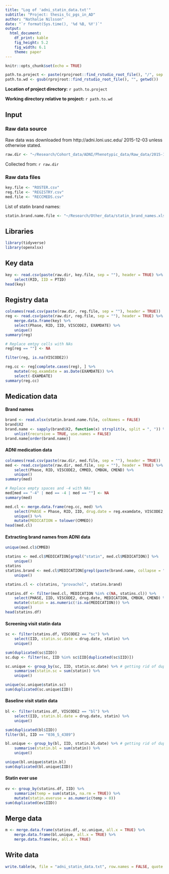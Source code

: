 ```yaml
---
title: "Log of 'adni_statin_data.txt'"
subtitle: "Project: thesis_tc_pgs_in_AD"
author: "Nathalie Nilsson"
date: "`r format(Sys.time(), '%d %B, %Y')`"
output: 
  html_document: 
    df_print: kable
    fig_height: 5.2
    fig_width: 6.1
    theme: paper
---
```


```r
knitr::opts_chunk$set(echo = TRUE)
```

```r
path.to.project <- paste(rprojroot::find_rstudio_root_file(), "/", sep = "")
path.to.wd <- gsub(rprojroot::find_rstudio_root_file(), "", getwd())
```
**Location of project directory:** `r path.to.project`

**Working directory relative to project:** `r path.to.wd`

## Input

### Raw data source
Raw data was downloaded from http://adni.loni.usc.edu/ 2015-12-03 unless otherwise stated.
```r
raw.dir <- "~/Research/Cohort_data/ADNI/Phenotypic_data/Raw_data/2015-12-03/" 
```
Collected from: `r raw.dir`

### Raw data files
```r
key.file <- "ROSTER.csv"
reg.file <- "REGISTRY.csv"
med.file <- "RECCMEDS.csv"
```

List of statin brand names:
```r
statin.brand.name.file <- "~/Research/Other_data/statin_brand_names.xlsx"
```

## Libraries
```r
library(tidyverse)
library(openxlsx)
```

## Key data
```r
key <- read.csv(paste(raw.dir, key.file, sep = ""), header = TRUE) %>%
    select(RID, IID = PTID)
head(key)
```

## Registry data
```r
colnames(read.csv(paste(raw.dir, reg.file, sep = ""), header = TRUE))
reg <- read.csv(paste(raw.dir, reg.file, sep = ""), header = TRUE) %>%
    merge.data.frame(key) %>%
    select(Phase, RID, IID, VISCODE2, EXAMDATE) %>%
    unique()
summary(reg)

# Replace emtpy cells with NAs
reg[reg == ""] <- NA

filter(reg, is.na(VISCODE2))

reg.cc <- reg[complete.cases(reg), ] %>%
    mutate(reg.examdate = as.Date(EXAMDATE)) %>%
    select(-EXAMDATE)
summary(reg.cc)


```

## Medication data

#### Brand names

```r
brand <- read.xlsx(statin.brand.name.file, colNames = FALSE) 
brand$X2
brand.name <- sapply(brand$X2, function(x) strsplit(x, split = ", ")) %>% 
    unlist(recursive = TRUE, use.names = FALSE)
brand.name[order(brand.name)]
```

#### ADNI medication data
```r
colnames(read.csv(paste(raw.dir, med.file, sep = ""), header = TRUE))
med <- read.csv(paste(raw.dir, med.file, sep = ""), header = TRUE) %>%
    select(Phase, RID, VISCODE2, CMMED, CMBGN, CMEND) %>%
    unique()
summary(med)

# Replace empty spaces and -4 with NAs
med[med == "-4" | med == -4 | med == ""] <- NA
summary(med)

med.cl <- merge.data.frame(reg.cc, med) %>%
    select(PHASE = Phase, RID, IID, drug.date = reg.examdate, VISCODE2, CMMED, CMBGN, CMEND) %>%
    unique() %>%
    mutate(MEDICATION = tolower(CMMED))
head(med.cl)
```

#### Extracting brand names from ADNI data
```r
unique(med.cl$CMMED)

statins <- med.cl$MEDICATION[grepl("statin", med.cl$MEDICATION)] %>%
    unique()
statins
statins.brand <- med.cl$MEDICATION[grepl(paste(brand.name, collapse = "|"), med.cl$MEDICATION)] %>%
    unique()

statins.cl <- c(statins, "provachol", statins.brand)

statins.df <- filter(med.cl, MEDICATION %in% c(NA, statins.cl)) %>%
    select(PHASE, IID, VISCODE2, drug.date, MEDICATION, CMBGN, CMEND) %>%
    mutate(statin = as.numeric(!is.na(MEDICATION))) %>%
    unique()
head(statins.df)
```

#### Screening visit statin data
```r
sc <- filter(statins.df, VISCODE2 == "sc") %>%
    select(IID, statin.sc.date = drug.date, statin) %>%
    unique()

sum(duplicated(sc$IID))
sc.dup <- filter(sc, IID %in% sc$IID[duplicated(sc$IID)])

sc.unique <- group_by(sc, IID, statin.sc.date) %>% # getting rid of duplicate values
    summarise(statin.sc = sum(statin)) %>%
    unique()

unique(sc.unique$statin.sc)
sum(duplicated(sc.unique$IID))
```

#### Baseline visit statin data
```r
bl <- filter(statins.df, VISCODE2 == "bl") %>%
    select(IID, statin.bl.date = drug.date, statin) %>%
    unique()

sum(duplicated(bl$IID))
filter(bl, IID == "036_S_4389")

bl.unique <- group_by(bl, IID, statin.bl.date) %>% # getting rid of duplicate values
    summarise(statin.bl = sum(statin)) %>%
    unique()

unique(bl.unique$statin.bl)
sum(duplicated(bl.unique$IID))
```

#### Statin ever use
```r
ev <- group_by(statins.df, IID) %>%
    summarize(temp = sum(statin, na.rm = TRUE)) %>%
    mutate(statin.everuse = as.numeric(temp > 0))
sum(duplicated(ev$IID))
```

## Merge data
```r
m <- merge.data.frame(statins.df, sc.unique, all.x = TRUE) %>%
    merge.data.frame(bl.unique, all.x = TRUE) %>%
    merge.data.frame(ev, all.x = TRUE)
```

## Write data
```r
write.table(m, file = "adni_statin_data.txt", row.names = FALSE, quote = FALSE, sep = "\t")
```
